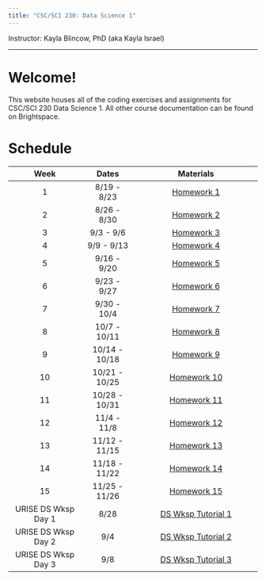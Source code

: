 ```yaml
---
title: "CSC/SCI 230: Data Science 1"
---
```


Instructor: Kayla Blincow, PhD (aka Kayla Israel)

------------------------------------------------------------------------

# Welcome!

This website houses all of the coding exercises and assignments for CSC/SCI 230 Data Science 1. All other course documentation can be found on Brightspace.

# Schedule

|        Week         |     Dates     |             Materials             |
|:-------------------:|:-------------:|:---------------------------------:|
|          1          |  8/19 - 8/23  |    [Homework 1](Week1R4DS.qmd)    |
|          2          |  8/26 - 8/30  |     [Homework 2](Week2HW.qmd)     |
|          3          |   9/3 - 9/6   |     [Homework 3](Week3HW.qmd)     |
|          4          |  9/9 - 9/13   |     [Homework 4](Week4HW.qmd)     |
|          5          |  9/16 - 9/20  |     [Homework 5](Week5HW.qmd)     |
|          6          |  9/23 - 9/27  |     [Homework 6](Week6HW.qmd)     |
|          7          |  9/30 - 10/4  |     [Homework 7](Week7HW.qmd)     |
|          8          | 10/7 - 10/11  |     [Homework 8](Week8HW.qmd)     |
|          9          | 10/14 - 10/18 |     [Homework 9](Week9HW.qmd)     |
|         10          | 10/21 - 10/25 |    [Homework 10](Week10HW.qmd)    |
|         11          | 10/28 - 10/31 |    [Homework 11](Week11HW.qmd)    |
|         12          |  11/4 - 11/8  |    [Homework 12](Week12HW.qmd)    |
|         13          | 11/12 - 11/15 |    [Homework 13](Week13HW.qmd)    |
|         14          | 11/18 - 11/22 |    [Homework 14](Week14HW.qmd)    |
|         15          | 11/25 - 11/26 |    [Homework 15](Week15HW.qmd)    |
| URISE DS Wksp Day 1 |     8/28      | [DS Wksp Tutorial 1](DSWksp1.qmd) |
| URISE DS Wksp Day 2 |      9/4      | [DS Wksp Tutorial 2](DSWksp2.qmd) |
| URISE DS Wksp Day 3 |      9/8      | [DS Wksp Tutorial 3](DSWksp3.qmd) |
